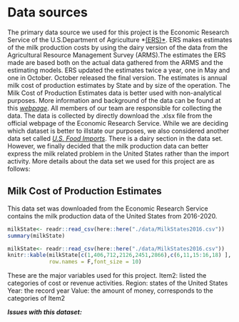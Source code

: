 # Data sources



The primary data source we used for this project is the Economic Research Service of 
the U.S.Department of Agriculture *[(ERS)*](https://www.usda.gov/). ERS makes estimates
of the milk production costs by using the dairy version of the data from the
Agricultural Resource Management Survey (ARMS).The estimates the ERS made are based both
on the actual data gathered from the ARMS and the estimating models. ERS updated the 
estimates twice a year, one in May and one in October. October released the final version.
The estimates is annual milk cost of production estimates by State and by size of the 
operation. The Milk Cost of Production Estimates data is better used with non-analytical
purposes. More information and background of the data can be found at this 
[*webpage*](https://www.ers.usda.gov/data-products/milk-cost-of-production-estimates/methods/).
All members of our team are responsible for collecting the data. The data is collected by 
directly download the .xlsx file from the official webpage of  the Economic Research Service. 
While we are deciding which dataset is better to illstate our purposes, we also considered 
another data set called [*U.S. Food Imports*](https://www.ers.usda.gov/data-products/us-food-imports/us-food-imports/#All%20tables%20in%20one%20file). There is a dairy section 
in the data set. However, we finally decided that the milk production data can better 
express the milk related problem in the United States rather than the import activity. 
More details about the data set we used for this project are as follows:


## Milk Cost of Production Estimates
This data set was downloaded from the Economic Research Service contains the milk production data of the United States from 2016-2020.

```r
milkState<- readr::read_csv(here::here("./data/MilkStates2016.csv"))
summary(milkState)
```




```r
milkState<- readr::read_csv(here::here("./data/MilkStates2016.csv"))
knitr::kable(milkState[c(1,406,712,2126,2451,2866),c(6,11,15:16,18) ], caption = "Major variables used",
             row.names = F,font_size = 10)
```
These are the major variables used for this project.
Item2: listed the categories of cost or revenue activities.
Region: states of the United States
Year: the record year
Value: the amount of money, corresponds to the categories of Item2


***Issues with this dataset: ***

